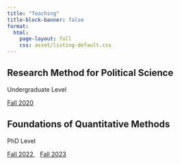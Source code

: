 ```yaml
---
title: "Teaching"
title-block-banner: false
format: 
  html: 
    page-layout: full
    css: asset/listing-default.css
---
```


## Research Method for Political Science

Undergraduate Level

[Fall 2020](teaching/ps700)

## Foundations of Quantitative Methods

PhD Level

[Fall 2022](teaching/ps2010),   [Fall 2023](teaching/ps2010)
